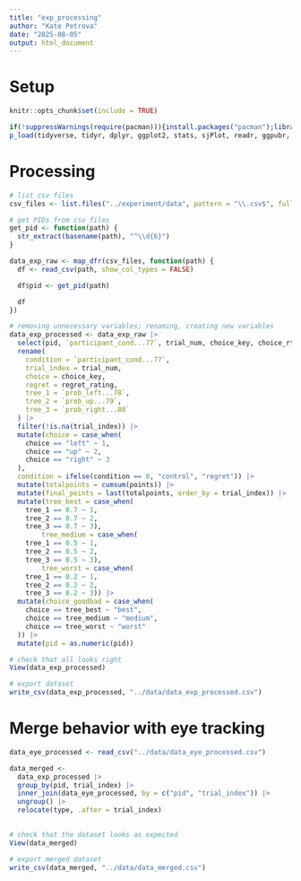 ```yaml
---
title: "exp_processing"
author: "Kate Petrova"
date: "2025-08-05"
output: html_document
---
```


# Setup

```r
knitr::opts_chunk$set(include = TRUE)

if(!suppressWarnings(require(pacman))){install.packages("pacman");library("pacman")}
p_load(tidyverse, tidyr, dplyr, ggplot2, stats, sjPlot, readr, ggpubr, patchwork, lubridate, ggthemr, ggdist, showtext, eyelinkReader, usethis)
```

# Processing

```r
# list csv files
csv_files <- list.files("../experiment/data", pattern = "\\.csv$", full.names = TRUE)

# get PIDs from csv files
get_pid <- function(path) {
  str_extract(basename(path), "^\\d{6}")
}

data_exp_raw <- map_dfr(csv_files, function(path) {
  df <- read_csv(path, show_col_types = FALSE)

  df$pid <- get_pid(path)

  df
})

# removing unnecessary variables; renaming, creating new variables
data_exp_processed <- data_exp_raw |>
  select(pid, `participant_cond...77`, trial_num, choice_key, choice_rt, choice_prob, points, regret_rating, regret_rt, `prob_left...78`, `prob_up...79`, `prob_right...80`) |>
  rename(
    condition = `participant_cond...77`,
    trial_index = trial_num,
    choice = choice_key,
    regret = regret_rating,
    tree_1 = `prob_left...78`,
    tree_2 = `prob_up...79`,
    tree_3 = `prob_right...80`
  ) |>
  filter(!is.na(trial_index)) |>
  mutate(choice = case_when(
    choice == "left" ~ 1,
    choice == "up" ~ 2,
    choice == "right" ~ 3
  ),
  condition = ifelse(condition == 0, "control", "regret")) |>
  mutate(totalpoints = cumsum(points)) |>
  mutate(final_points = last(totalpoints, order_by = trial_index)) |>
  mutate(tree_best = case_when(
    tree_1 == 0.7 ~ 1,
    tree_2 == 0.7 ~ 2,
    tree_3 == 0.7 ~ 3),
        tree_medium = case_when(
    tree_1 == 0.5 ~ 1,
    tree_2 == 0.5 ~ 2,
    tree_3 == 0.5 ~ 3),
        tree_worst = case_when(
    tree_1 == 0.2 ~ 1,
    tree_2 == 0.2 ~ 2,
    tree_3 == 0.2 ~ 3)) |>
  mutate(choice_goodbad = case_when(
    choice == tree_best ~ "best",
    choice == tree_medium ~ "medium",
    choice == tree_worst ~ "worst"
  )) |>
  mutate(pid = as.numeric(pid)) 
```

```r
# check that all looks right
View(data_exp_processed)
```

```r
# export dataset
write_csv(data_exp_processed, "../data/data_exp_processed.csv")
```

# Merge behavior with eye tracking

```r
data_eye_processed <- read_csv("../data/data_eye_processed.csv")
```


```r
data_merged <-
  data_exp_processed |>
  group_by(pid, trial_index) |>
  inner_join(data_eye_processed, by = c("pid", "trial_index")) |>
  ungroup() |>
  relocate(type, .after = trial_index) 
  
```

```r
# check that the dataset looks as expected
View(data_merged)
```

```r
# export merged dataset
write_csv(data_merged, "../data/data_merged.csv")
```
